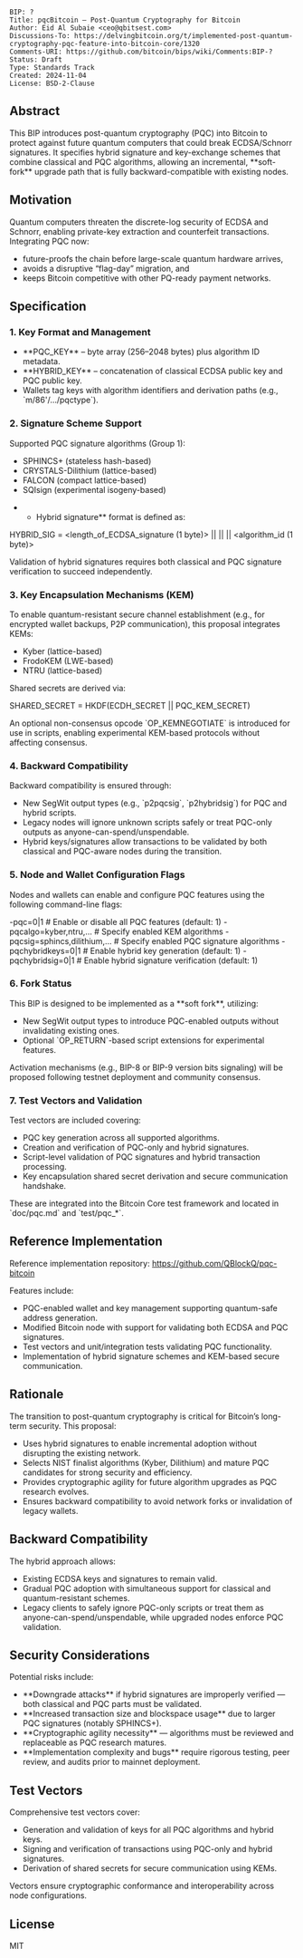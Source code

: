 <pre>
BIP: ?
Title: pqcBitcoin – Post-Quantum Cryptography for Bitcoin
Author: Eid Al Subaie <ceo@qbitsest.com>
Discussions-To: https://delvingbitcoin.org/t/implemented-post-quantum-cryptography-pqc-feature-into-bitcoin-core/1320
Comments-URI: https://github.com/bitcoin/bips/wiki/Comments:BIP-?
Status: Draft
Type: Standards Track
Created: 2024-11-04
License: BSD-2-Clause
</pre>

== Abstract ==

This BIP introduces post-quantum cryptography (PQC) into Bitcoin to protect
against future quantum computers that could break ECDSA/Schnorr signatures.
It specifies hybrid signature and key-exchange schemes that combine classical
and PQC algorithms, allowing an incremental, **soft-fork** upgrade path that is
fully backward-compatible with existing nodes.

== Motivation ==

Quantum computers threaten the discrete-log security of ECDSA and Schnorr,
enabling private-key extraction and counterfeit transactions.  
Integrating PQC now:

* future-proofs the chain before large-scale quantum hardware arrives,  
* avoids a disruptive “flag-day” migration, and  
* keeps Bitcoin competitive with other PQ-ready payment networks.

== Specification ==

=== 1. Key Format and Management ===

* **PQC_KEY** – byte array (256–2048 bytes) plus algorithm ID metadata.  
* **HYBRID_KEY** – concatenation of classical ECDSA public key and PQC public key.  
* Wallets tag keys with algorithm identifiers and derivation paths (e.g., `m/86'/…/pqctype`).

=== 2. Signature Scheme Support ===

Supported PQC signature algorithms (Group 1):

* SPHINCS+ (stateless hash-based)  
* CRYSTALS-Dilithium (lattice-based)  
* FALCON (compact lattice-based)  
* SQIsign (experimental isogeny-based)

**Hybrid signature** format is defined as:

HYBRID_SIG = <length_of_ECDSA_signature (1 byte)> || <ECDSA_signature> || <PQC_signature> || <algorithm_id (1 byte)>


Validation of hybrid signatures requires both classical and PQC signature verification to succeed independently.

=== 3. Key Encapsulation Mechanisms (KEM) ===

To enable quantum-resistant secure channel establishment (e.g., for encrypted wallet backups, P2P communication), this proposal integrates KEMs:

* Kyber (lattice-based)  
* FrodoKEM (LWE-based)  
* NTRU (lattice-based)

Shared secrets are derived via:

SHARED_SECRET = HKDF(ECDH_SECRET || PQC_KEM_SECRET)


An optional non-consensus opcode `OP_KEMNEGOTIATE` is introduced for use in scripts, enabling experimental KEM-based protocols without affecting consensus.

=== 4. Backward Compatibility ===

Backward compatibility is ensured through:

* New SegWit output types (e.g., `p2pqcsig`, `p2hybridsig`) for PQC and hybrid scripts.  
* Legacy nodes will ignore unknown scripts safely or treat PQC-only outputs as anyone-can-spend/unspendable.  
* Hybrid keys/signatures allow transactions to be validated by both classical and PQC-aware nodes during the transition.

=== 5. Node and Wallet Configuration Flags ===

Nodes and wallets can enable and configure PQC features using the following command-line flags:

-pqc=0|1 # Enable or disable all PQC features (default: 1)
-pqcalgo=kyber,ntru,... # Specify enabled KEM algorithms
-pqcsig=sphincs,dilithium,... # Specify enabled PQC signature algorithms
-pqchybridkeys=0|1 # Enable hybrid key generation (default: 1)
-pqchybridsig=0|1 # Enable hybrid signature verification (default: 1)


=== 6. Fork Status ===

This BIP is designed to be implemented as a **soft fork**, utilizing:

* New SegWit output types to introduce PQC-enabled outputs without invalidating existing ones.  
* Optional `OP_RETURN`-based script extensions for experimental features.  

Activation mechanisms (e.g., BIP-8 or BIP-9 version bits signaling) will be proposed following testnet deployment and community consensus.

=== 7. Test Vectors and Validation ===

Test vectors are included covering:

* PQC key generation across all supported algorithms.  
* Creation and verification of PQC-only and hybrid signatures.  
* Script-level validation of PQC signatures and hybrid transaction processing.  
* Key encapsulation shared secret derivation and secure communication handshake.

These are integrated into the Bitcoin Core test framework and located in `doc/pqc.md` and `test/pqc_*`.

== Reference Implementation ==

Reference implementation repository:  
https://github.com/QBlockQ/pqc-bitcoin

Features include:

* PQC-enabled wallet and key management supporting quantum-safe address generation.  
* Modified Bitcoin node with support for validating both ECDSA and PQC signatures.  
* Test vectors and unit/integration tests validating PQC functionality.  
* Implementation of hybrid signature schemes and KEM-based secure communication.

== Rationale ==

The transition to post-quantum cryptography is critical for Bitcoin’s long-term security. This proposal:

* Uses hybrid signatures to enable incremental adoption without disrupting the existing network.  
* Selects NIST finalist algorithms (Kyber, Dilithium) and mature PQC candidates for strong security and efficiency.  
* Provides cryptographic agility for future algorithm upgrades as PQC research evolves.  
* Ensures backward compatibility to avoid network forks or invalidation of legacy wallets.

== Backward Compatibility ==

The hybrid approach allows:

* Existing ECDSA keys and signatures to remain valid.  
* Gradual PQC adoption with simultaneous support for classical and quantum-resistant schemes.  
* Legacy clients to safely ignore PQC-only scripts or treat them as anyone-can-spend/unspendable, while upgraded nodes enforce PQC validation.

== Security Considerations ==

Potential risks include:

* **Downgrade attacks** if hybrid signatures are improperly verified — both classical and PQC parts must be validated.  
* **Increased transaction size and blockspace usage** due to larger PQC signatures (notably SPHINCS+).  
* **Cryptographic agility necessity** — algorithms must be reviewed and replaceable as PQC research matures.  
* **Implementation complexity and bugs** require rigorous testing, peer review, and audits prior to mainnet deployment.

== Test Vectors ==

Comprehensive test vectors cover:

* Generation and validation of keys for all PQC algorithms and hybrid keys.  
* Signing and verification of transactions using PQC-only and hybrid signatures.  
* Derivation of shared secrets for secure communication using KEMs.

Vectors ensure cryptographic conformance and interoperability across node configurations.

== License ==

MIT
